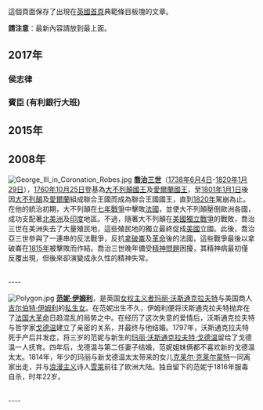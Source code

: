 這個頁面保存了出現在[[Portal:英國|英國首頁]]典範條目板塊的文章。

'''請注意'''：最新內容請放到最上面。

==2017年==
===侯志律===
{{Wikipedia:典范条目/侯志律}}
===賓臣 (有利銀行大班)===
{{Wikipedia:典范条目/侯志律}}

==2015年==
{{noteTA
|G1=Country
|1=zh-hans:银禧线; zh-hant:銀禧線; zh-tw:朱比利線;
|2=zh-cn:威斯敏斯特; zh-tw:西敏; zh-hk:西敏;
|3=zh-hans:站台;zh-hant:月台;
|4=zh-hans:全高屏蔽门;zh-tw:全高式月台門;zh-hk:月台幕門; 
|5=zh-hans:半高屏蔽门;zh-tw:半高式月台門;zh-hk:月台閘門;
|6=zh-hans:站厅; zh-hk:大堂; zh-tw:大廳;
|7=zh-hans:站厅; zh-hk:車站大堂; zh-tw:車站大廳;
|8=zh-hans:伍利奇; zh-hk:胡列治; zh-tw:伍利奇; 
|9=zh-hans:里士满; zh-hk:列治文; zh-tw:里奇蒙;
|10=zh:朝鮮戰爭; zh-cn:朝鲜战争; zh-tw:韓戰; zh-hk:韓戰; zh-sg:韩战;
}}
{{Wikipedia:典范条目/侯志律}}

==2008年==
[[File:George_III_in_Coronation_Robes.jpg|left]]
'''[[喬治三世_(英國)|喬治三世]]'''（[[1738年|1738年]][[6月4日|6月4日]]-[[1820年|1820年]][[1月29日|1月29日]]），[[1760年|1760年]][[10月25日|10月25日]]登基為[[英國君主列表|大不列顛國王]]及[[愛爾蘭國王|愛爾蘭國王]]，至[[1801年|1801年]][[1月1日|1月1日]]後因[[大不列顛|大不列顛]]及[[愛爾蘭|愛爾蘭]]組成聯合王國而成為聯合王國國王，直到[[1820年|1820年]]駕崩為止。在他的統治初期，大不列顛在[[七年戰爭|七年戰爭]]中擊敗[[法國|法國]]，並使大不列顛壓倒歐洲各國，成功支配著[[北美洲|北美洲]]及[[印度|印度]]地區。不過，隨著大不列顛在[[美國獨立戰爭|美國獨立戰爭]]的戰敗，喬治三世在美洲失去了大量殖民地，這些殖民地的獨立最終促成[[美國|美國]]立國。此後，喬治亞三世參與了一連串的反法戰爭，反抗[[拿破崙一世|拿破崙]]及[[法國大革命|革命]]後的法國，這些戰爭最後以拿破崙在[[1815年|1815年]]被擊敗而作結。喬治三世晚年備受[[精神病|精神問題]]困擾，其精神病最初僅反覆出現，但後來卻演變成永久性的精神失常。

<br clear=all>
----

[[File:Polygon.jpg|left]]
'''[[范妮·伊姆利|范妮·伊姆利]]'''，是英国[[女权主义者|女权主义者]][[玛丽·沃斯通克拉夫特|玛丽·沃斯通克拉夫特]]与美国商人[[吉尔伯特·伊姆利|吉尔伯特·伊姆利]]的[[私生|私生女]]。在范妮出生不久，伊姆利便将沃斯通克拉夫特抛弃在了[[法国大革命|法国大革命]]日趋混乱的局势之中。在经历了这次失意的爱情后，沃斯通克拉夫特与哲学家[[威廉·戈德温|戈德温]]建立了亲密的关系，并最终与他结婚。1797年，沃斯通克拉夫特死于产后并发症，将三岁的范妮与新生的[[玛丽·雪莱|玛丽·沃斯通克拉夫特·戈德温]]留给了戈德温一人抚育。四年后，戈德温与第二任妻子结婚，范妮姐妹俩都不喜欢新的戈德温太太。1814年，年少的玛丽与新戈德温太太带来的女儿[[克莱尔·克莱尔蒙特|克莱尔·克莱尔蒙特]]一同离家出走，并与[[浪漫主义|浪漫主义]]诗人[[珀西·比希·雪莱|雪莱]]前往了欧洲大陆。独自留下的范妮于1816年服毒自杀，时年22岁。

<br clear=all>
----